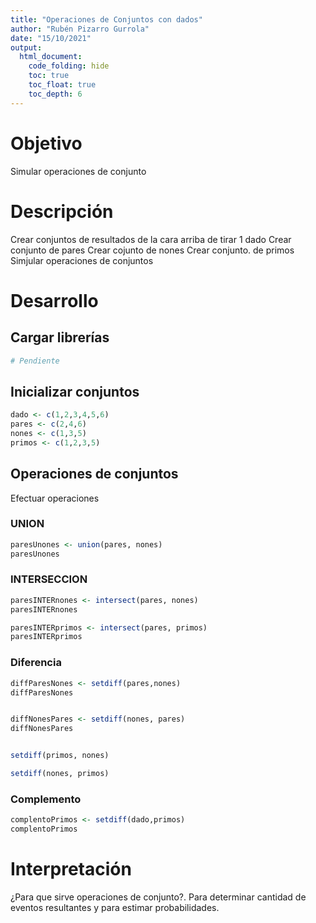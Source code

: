 ---
title: "Operaciones de Conjuntos con dados"
author: "Rubén Pizarro Gurrola"
date: "15/10/2021"
output: 
  html_document:
    code_folding: hide
    toc: true
    toc_float: true
    toc_depth: 6
---

# Objetivo

Simular operaciones de conjunto 

# Descripción

Crear conjuntos de resultados de la cara arriba de tirar 1 dado
Crear conjunto de pares
Crear cojunto de nones
Crear conjunto. de primos 
Simjular operaciones de conjuntos

# Desarrollo

## Cargar librerías
```{r}
# Pendiente
```

## Inicializar conjuntos
```{r}
dado <- c(1,2,3,4,5,6)
pares <- c(2,4,6)
nones <- c(1,3,5)
primos <- c(1,2,3,5)


```

## Operaciones de conjuntos

Efectuar operaciones

### UNION

```{r}
paresUnones <- union(pares, nones)
paresUnones
```
### INTERSECCION

```{r}
paresINTERnones <- intersect(pares, nones)
paresINTERnones 

```

```{r}
paresINTERprimos <- intersect(pares, primos)
paresINTERprimos
```

### Diferencia

```{r}
diffParesNones <- setdiff(pares,nones)
diffParesNones


diffNonesPares <- setdiff(nones, pares)
diffNonesPares


setdiff(primos, nones)

setdiff(nones, primos)


```

### Complemento

```{r}
complentoPrimos <- setdiff(dado,primos)
complentoPrimos
```


# Interpretación

¿Para que sirve operaciones de conjunto?. Para determinar cantidad de eventos resultantes y para estimar probabilidades.
